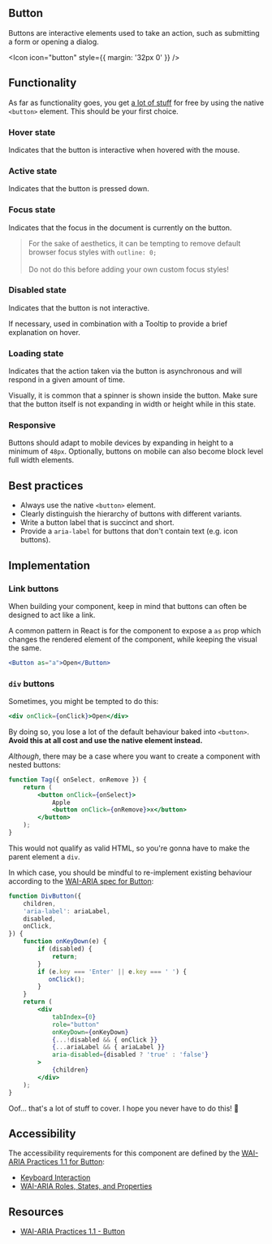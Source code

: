 <article>

# Button

Buttons are interactive elements used to take an action, such as submitting a form or opening a dialog.

<Icon icon="button" style={{ margin: '32px 0' }} />

</article>

<article>

## Functionality

As far as functionality goes, you get [a lot of stuff](https://www.w3.org/TR/wai-aria-practices/#keyboard-interaction-3) for free by using the native `<button>` element. This should be your first choice.

### Hover state

Indicates that the button is interactive when hovered with the mouse.

### Active state

Indicates that the button is pressed down.

### Focus state

Indicates that the focus in the document is currently on the button.

> For the sake of aesthetics, it can be tempting to remove default browser focus styles with `outline: 0;` <br /><br />
> Do not do this before adding your own custom focus styles!

### Disabled state

Indicates that the button is not interactive.

If necessary, used in combination with a <Link href="/play/tooltip">Tooltip</Link> to provide a brief explanation on hover.

### Loading state

Indicates that the action taken via the button is asynchronous and will respond in a given amount of time.

Visually, it is common that a spinner is shown inside the button.
Make sure that the button itself is not expanding in width or height while in this state.

### Responsive

Buttons should adapt to mobile devices by expanding in height to a minimum of `48px`.
Optionally, buttons on mobile can also become block level full width elements.

</article>

<article>

## Best practices

- Always use the native `<button>` element.
- Clearly distinguish the hierarchy of buttons with different variants.
- Write a button label that is succinct and short.
- Provide a `aria-label` for buttons that don't contain text (e.g. icon buttons).

</article>

<article>

## Implementation

### Link buttons

When building your component, keep in mind that buttons can often be designed to act like a link.

A common pattern in React is for the component to expose a `as` prop which changes the rendered element
of the component, while keeping the visual the same.

```jsx
<Button as="a">Open</Button>
```

### `div` buttons

Sometimes, you might be tempted to do this:

```jsx
<div onClick={onClick}>Open</div>
```

By doing so, you lose a lot of the default behaviour baked into `<button>`.
**Avoid this at all cost and use the native element instead.**

_Although_, there may be a case where you want to create a component with nested buttons:


```jsx
function Tag({ onSelect, onRemove }) {
    return (
        <button onClick={onSelect}>
            Apple
            <button onClick={onRemove}>x</button>
        </button>
    );
}
```

This would not qualify as valid HTML, so you're gonna have to make the parent element a `div`.

In which case, you should be mindful to re-implement existing behaviour according to the [WAI-ARIA spec for Button](https://www.w3.org/TR/wai-aria-practices/#button):

```jsx
function DivButton({
    children,
    'aria-label': ariaLabel,
    disabled,
    onClick,
}) {
    function onKeyDown(e) {
        if (disabled) {
            return;
        }
        if (e.key === 'Enter' || e.key === ' ') {
           onClick();
        }
    }
    return (
        <div
            tabIndex={0}
            role="button"
            onKeyDown={onKeyDown}
            {...!disabled && { onClick }}
            {...ariaLabel && { ariaLabel }}
            aria-disabled={disabled ? 'true' : 'false'}
        >
            {children}
        </div>
    );
}
```

Oof... that's a lot of stuff to cover. I hope you never have to do this! 😬


</article>

<article>

## Accessibility

The accessibility requirements for this component are defined by the [WAI-ARIA Practices 1.1 for Button](https://www.w3.org/TR/wai-aria-practices/#button):

- [Keyboard Interaction](https://www.w3.org/TR/wai-aria-practices/#keyboard-interaction-3)
- [WAI-ARIA Roles, States, and Properties](https://www.w3.org/TR/wai-aria-practices/#wai-aria-roles-states-and-properties-3)

</article>

<article>

## Resources

- [WAI-ARIA Practices 1.1 - Button](https://www.w3.org/TR/wai-aria-practices/#button)

</article>
